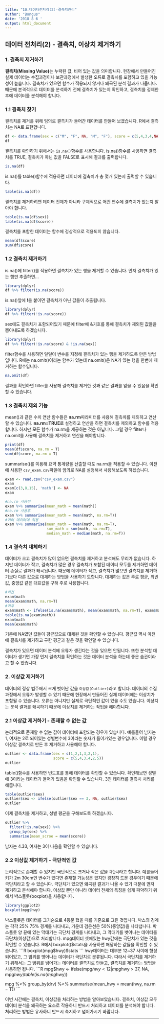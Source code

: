```yaml
---
title: "10.데이터전처리(2)-결측치관리"
author: "Bongus"
date: '2018 8 6 '
output: html_document
---
```


## 데이터 전처리(2) - 결측치, 이상치 제거하기

### 1. 결측치 제거하기
**결측치(Missing Value)**는 누락된 값, 비어 있는 값을 의미합니다. 현장에서 만들어진 실제 데이터는 수집과정이나 보관과정에서 발생한 오류로 결측치를 포함하고 있을 가능성이 높습니다. 결측치가 있으면 함수가 적용되지 않거나 왜곡된 분석 결과가 나옵니다. 때문에 본격적으로 데이터를 분석하기 전에 결측치가 있는지 확인하고, 결측치를 정제한 후에 데이터를 분석해야 합니다. 

### 1.1 결측치 찾기
결측치를 제거를 위해 임의로 결측치가 들어간 데이터를 만들어 보겠습니다. R에서 결측치는 NA로 표현합니다.  
```R
df <- data.frame(sex = c("M", "F", NA, "M", "F"), score = c(5,4,3,4,NA))
df
```
결측치를 확인하기 위해서는 `is.na()`함수를 사용합니다. is.na()함수를 사용하면 결측치를 TRUE, 결측치가 아닌 값을 FALSE로 표시해 결과를 출력합니다. 
```R
is.na(df)
```
is.na()를 table()함수에 적용하면 데이터에 결측치가 총 몇개 있는지 출력할 수 있습니다. 
```R
table(is.na(df))
```
결측치를 제거하려면 데이터 전체가 아니라 구체적으로 어떤 변수에 결측치가 있는지 알아야 합니다. 
```R
table(is.na(df$sex))
table(is.na(df$score))
```
결측치를 포함한 데이터는 함수에 정상적으로 적용되지 않습니다.
```R
mean(df$score)
sum(df$score)
```

### 1.2 결측치 제거하기
is.na()에 filter()를 적용하면 결측치가 있는 행을 제거할 수 있습니다. 먼저 결측치가 있는 행만 추출하면...
```R
library(dplyr)
df %>% filter(is.na(score))
```
is.na()앞에 **!**을 붙이면 결측치가 아닌 값들이 추출됩니다. 
```R
library(dplyr)
df %>% filter(!is.na(score))
```
sex에도 결측치가 포함되어있기 때문에 filter에 &기호를 통해 결측치가 제외된 값들을 뽑아내도록 하겠습니다.
```R
library(dplyr)
df %>% filter(!is.na(score) & !is.na(sex))
```
filter함수를 사용하면 일일이 변수를 지정해 결측치가 있는 행을 제거하도록 만든 방법입니다. R에는 na.omit()이라는 함수가 있는데 na.omit()은 NA가 있는 행을 한번에 제거하는 함수입니다. 
```R
na.omit(df)
```
결과를 확인하면 filter를 사용해 결측치를 제거한 것과 같은 결과를 얻을 수 있음을 확인할 수 있습니다. 

### 1.3 결측치 제외 기능
mean()과 같은 수치 연산 함수들은 **na.rm**파라미터를 사용해 결측치를 제외하고 연산할 수 있습니다. **na.rm=TRUE**로 설정하고 연산을 하면 결측치를 제외하고 함수를 적용합니다. 하지만 모든 함수가 na.rm을 제공하는 것은 아닙니다. 그럴 경우 filter나 na.omit를 사용해 결측치를 제거하고 연산을 해야합니다. 
```R
print(df)
mean(df$score, na.rm = T)
sum(df$score, na.rm = T)
```
summarise()를 이용해 요약 통계량을 산출할 때도 na.rm을 적용할 수 있습니다. 이전에 사용한 `csv_exam.csv`파일에 임의로 NA를 설정해서 사용해보도록 하겠습니다.
```R
exam <- read.csv("csv_exam.csv")
exam
exam[c(3,8,15), 'math'] <- NA
exam
```
```R
#na.rm 사용전
exam %>% summarise(mean_math = mean(math))
#na.rm 사용후
exam %>% summarise(mean_math = mean(math, na.rm=T))
#여러 데이터에 적용
exam %>% summarise(mean_math = mean(math, na.rm=T),
                   sum_math = sum(math, na.rm=T),
                   median_math = median(math, na.rm=T))
```
### 1.4 결측치 대체하기
데이터가 크고 결측치가 많이 없으면 결측치를 제거하고 분석해도 무리가 없습니다. 하지만 데이터가 작고, 결측치가 많은 경우 결측치가 포함된 데이터 모두를 제거하면 데이터 손실로 결과가 왜곡됩니다. 때문에 데이터가 작고, 결측치가 많으면 결측치를 제거하기보다 다른 값으로 대체하는 방법을 사용하기 도합니다. 대체하는 값은 주로 평균, 최빈값, 중앙값 같은 대표값을 구해 주로 사용합니다. 

```R
#이전
exam$math
mean(exam$math, na.rm=T)
#이후
exam$math <- ifelse(is.na(exam$math), mean(exam$math, na.rm=T), exam$math)
table(is.na(exam$math))
exam$math
mean(exam$math)
```
기존에 NA였던 값들이 평균값으로 대체된 것을 확인할 수 있습니다. 평균값 역시 이전에 결측치를 제거하고 구한 평균과 같은 것을 확인할 수 있습니다. 
  
결측치가 있으면 데이터 분석에 오류가 생긴다는 것을 잊으면 안됩니다. 또한 분석할 데이터가 생기면 가장 먼저 결측치를 확인하는 것은 데이터 분석을 하는데 좋은 습관이라고 할 수 있습니다. 
  

### 2. 이상값 제거하기
데이터의 정상 범주에서 크게 벗어난 값을 `이상값(Outlier)`라고 합니다. 데이터의 수집과정에서 오류가 발생할 수 있기 때문에 현장에서 만들어진 실제 데이터에는 이상치가 포함될 수 있습니다. 오류는 아니지만 실제로 극단적인 값이 있을 수도 있습니다. 이상치는 분석 결과를 왜곡하기 때문에 이상치를 제거하는 작업을 해야합니다. 
  
### 2.1 이상값 제거하기 - 존재할 수 없는 값
논리적으로 존재할 수 없는 값이 데이터에 포함되는 경우가 있습니다. 예를들어 남자는 1, 여자는 2로 되어있는 성별변수에 3이라는 숫자가 들어가있는 경우입니다. 이럴 경우 이상값 결측치로 만든 후 제거하고 사용해야 합니다.
```R
outlier <- data.frame(sex = c(1,2,1,3,2,1),
                      score = c(5,4,3,4,2,5))
outlier
```
table()함수를 사용하면 빈도표를 통해 데이터를 확인할 수 있습니다. 확인해보면 성별에 3이라는 데이터가 들어가 있음을 확인할 수 있습니다. 3인 데이터를 결측치 처리를 해줍니다.
```R
table(outlier$sex)
outlier$sex <- ifelse(outlier$sex == 3, NA, outlier$sex)
outlier
```
이제 결측치를 제거하고, 성별 평균을 구해보도록 하겠습니다.
```R
outlier %>% 
  filter(!is.na(sex)) %>% 
  group_by(sex) %>% 
  summarise(mean_scroe = mean(score))
```
남자는 4.33, 여자는 3이 나옴을 확인할 수 있습니다. 
  
### 2.2 이상값 제거하기 - 극단적인 값
논리적으로 존재할 수 있지만 극단적으로 크거나 작은 값을 `극단치`라고 합니다. 예를들어 키가 2m 30cm인 변수가 있다면 존재할 가능성은 있지만 굉장히 드문 경우이기 때문에 극단치라고 할 수 있습니다. 극단치가 있으면 왜곡된 결과가 나올 수 있기 때문에 먼저 제거하고 분석해야 합니다. 이상값 뿐만 아니라 데이터 전체의 특징을 쉽게 파악하기 위해서 박스플롯(boxplot)을 사용합니다. 
  
```R
library(ggplot2)
boxplot(mpg$hwy)
```
박스플롯은 데이터를 크기순으로 4등분 했을 때를 기준으로 그린 것입니다. 박스의 경계는 각각 25% 75% 경계를 나타내고, 가운데 검은선은 50%(중앙값)을 나타냅니다. 박스플롯 양 끝에 있는 막대기는 극단치 경계를 나타내고, 그 막대기를 벗어나는 데이터를 극단치(이상값)으로 처리합니다. mpg데이터 셋에있는 hwy값에는 극단치가 있는 것을 확인할 수 있습니다. R에서 boxplot()$stats을 사용하면 해당하는 값들을 확인할 수 있습니다.
```R
boxplot(mpg$hwy)$stats
```
hwy데이터는 대부분 12~37 사이에 형성되어있고, 그 범위를 벗어나는 데이터가 극단치로 분류됩니다. 따라서 극단치를 제거하기 위해서는 그 범위를 넘어가는 데이터를 결측치로 만들고, 결측치를 제거하는 방법을 사용하면 됩니다.
```R
mpg$hwy <- ifelse(mpg$hwy  < 12 | mpg$hwy  > 37, NA, mpg$hwy)
table(is.na(mpg$hwy))

mpg %>% 
  group_by(drv) %>% 
  summarise(mean_hwy = mean(hwy, na.rm = T))
```

  
이번 시간에는 결측치, 이상값을 처리하는 방법을 알아보았습니다. 결측치, 이상값 모두 데이터 분석을 왜곡하는 요소로 작용하니 반드시 처리하고 데이터를 분석해야 합니다. 처리하는 방법은 유사하니 반드시 숙지하고 넘어가시기 바랍니다. 
  
___
